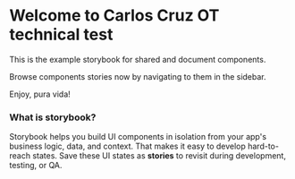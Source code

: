 
<Meta title="Components/Introduction" />


# Welcome to Carlos Cruz OT technical test


This is the example storybook for shared and document components.

Browse components stories now by navigating to them in the sidebar.

Enjoy, pura vida!

### What is storybook?

Storybook helps you build UI components in isolation from your app's business logic, data, and context.
That makes it easy to develop hard-to-reach states. Save these UI states as **stories** to revisit during development, testing, or QA.